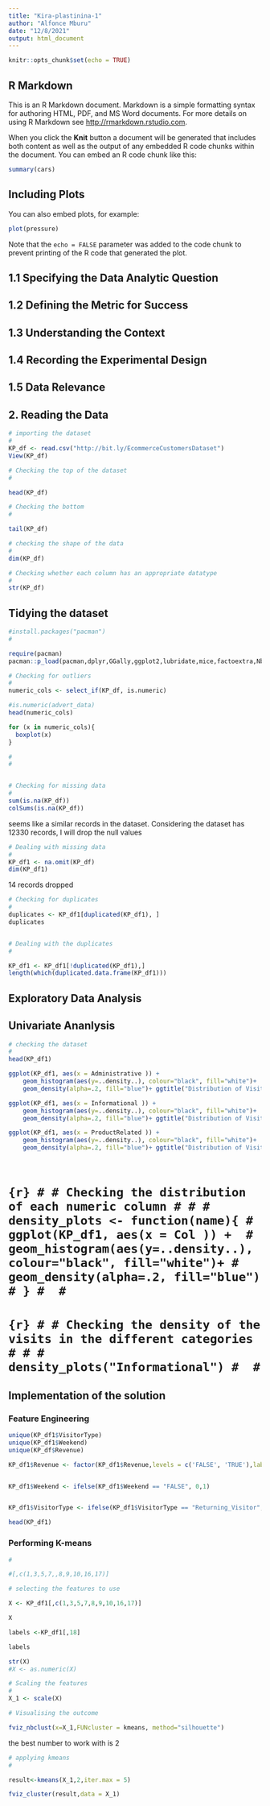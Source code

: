 ```yaml
---
title: "Kira-plastinina-1"
author: "Alfonce Mburu"
date: "12/8/2021"
output: html_document
---
```


```r
knitr::opts_chunk$set(echo = TRUE)
```

## R Markdown

This is an R Markdown document. Markdown is a simple formatting syntax for authoring HTML, PDF, and MS Word documents. For more details on using R Markdown see <http://rmarkdown.rstudio.com>.

When you click the **Knit** button a document will be generated that includes both content as well as the output of any embedded R code chunks within the document. You can embed an R code chunk like this:

```r
summary(cars)
```

## Including Plots

You can also embed plots, for example:

```r
plot(pressure)
```

Note that the `echo = FALSE` parameter was added to the code chunk to prevent printing of the R code that generated the plot.

## 1.1 Specifying the Data Analytic Question

## 1.2 Defining the Metric for Success

## 1.3 Understanding the Context

## 1.4 Recording the Experimental Design

## 1.5 Data Relevance

## 2. Reading the Data
```r
# importing the dataset
#
KP_df <- read.csv("http://bit.ly/EcommerceCustomersDataset")
View(KP_df)

```

```r
# Checking the top of the dataset
#

head(KP_df)

```
```r
# Checking the bottom
#

tail(KP_df)


```
```r
# checking the shape of the data
#
dim(KP_df)

```
```r
# Checking whether each column has an appropriate datatype
#
str(KP_df)

```
## Tidying the dataset

```r

#install.packages("pacman")
#

require(pacman)
pacman::p_load(pacman,dplyr,GGally,ggplot2,lubridate,mice,factoextra,NbClust)

```

```r
# Checking for outliers
#
numeric_cols <- select_if(KP_df, is.numeric)

#is.numeric(advert_data)
head(numeric_cols)

for (x in numeric_cols){
  boxplot(x)
}
```
```r
# 
#



```

```r
# Checking for missing data
#
sum(is.na(KP_df))
colSums(is.na(KP_df))


```


seems like a similar records in the dataset. Considering the dataset has 12330 records, I will drop the null values


```r
# Dealing with missing data 
#
KP_df1 <- na.omit(KP_df)
dim(KP_df1)
```
14 records dropped

```r

# Checking for duplicates
#
duplicates <- KP_df1[duplicated(KP_df1), ]
duplicates



```


```r
# Dealing with the duplicates
#

KP_df1 <- KP_df1[!duplicated(KP_df1),]
length(which(duplicated.data.frame(KP_df1)))

```
## Exploratory Data Analysis

## Univariate Ananlysis

```r
# checking the dataset 
#
head(KP_df1)

```

```r

ggplot(KP_df1, aes(x = Administrative )) + 
    geom_histogram(aes(y=..density..), colour="black", fill="white")+
    geom_density(alpha=.2, fill="blue")+ ggtitle("Distribution of Visitors in Administrative related sites")
```
```r
ggplot(KP_df1, aes(x = Informational )) + 
    geom_histogram(aes(y=..density..), colour="black", fill="white")+
    geom_density(alpha=.2, fill="blue")+ ggtitle("Distribution of Visitors in Information related sites")
```


```r
ggplot(KP_df1, aes(x = ProductRelated )) + 
    geom_histogram(aes(y=..density..), colour="black", fill="white")+
    geom_density(alpha=.2, fill="blue")+ ggtitle("Distribution of Visitors in Product related sites")
```


```r

```

```r

```


# ```{r}
# # Checking the distribution of each numeric column
# #
# density_plots <- function(name){
#   ggplot(KP_df1, aes(x = Col )) + 
#     geom_histogram(aes(y=..density..), colour="black", fill="white")+
#     geom_density(alpha=.2, fill="blue")
# }
# 
# ```
# 
# 
# ```{r}
# # Checking the density of the visits in the different categories
# #
# density_plots("Informational")
# 
# ```


## Implementation of the solution

### Feature Engineering
```r
unique(KP_df1$VisitorType)
unique(KP_df1$Weekend)
unique(KP_df$Revenue)
```


```r
KP_df1$Revenue <- factor(KP_df1$Revenue,levels = c('FALSE', 'TRUE'),labels = c(1,2))


KP_df1$Weekend <- ifelse(KP_df1$Weekend == "FALSE", 0,1)


KP_df1$VisitorType <- ifelse(KP_df1$VisitorType == "Returning_Visitor", 0, ifelse(KP_df1$VisitorType == "New_Visitor",1,2))


```

```r
head(KP_df1)
```

### Performing K-means

```r
# 


```


```r

#[,c(1,3,5,7,,8,9,10,16,17)]

# selecting the features to use

X <- KP_df1[,c(1,3,5,7,8,9,10,16,17)]

X

labels <-KP_df1[,18]

labels

```
```r
str(X)
#X <- as.numeric(X)
```


```r
# Scaling the features
#
X_1 <- scale(X)

```


```r
# Visualising the outcome

fviz_nbclust(x=X_1,FUNcluster = kmeans, method="silhouette")

```
the best number to work with is 2

```r
# applying kmeans
#

result<-kmeans(X_1,2,iter.max = 5)


```

```r
fviz_cluster(result,data = X_1)

```















